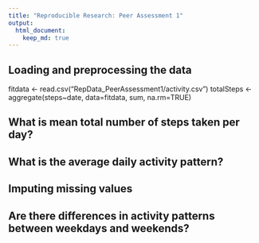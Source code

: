 ```yaml
---
title: "Reproducible Research: Peer Assessment 1"
output: 
  html_document:
    keep_md: true
---
```



## Loading and preprocessing the data

fitdata <- read.csv("RepData_PeerAssessment1/activity.csv")
totalSteps <- aggregate(steps~date, data=fitdata, sum, na.rm=TRUE)

## What is mean total number of steps taken per day?



## What is the average daily activity pattern?



## Imputing missing values



## Are there differences in activity patterns between weekdays and weekends?
